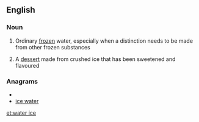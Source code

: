 ==English==

===Noun===
{{en-noun|sg=[[water]] [[ice]]|s|-}}

#{{uncountable}} Ordinary [[frozen]] water, especially when a distinction needs to be made from other frozen substances
#{{countable}} A [[dessert]] made from crushed ice that has been sweetened and flavoured

===Anagrams===
* {{alphagram|aceeirtw}}
* [[ice water#English|ice water]]

[[et:water ice]]